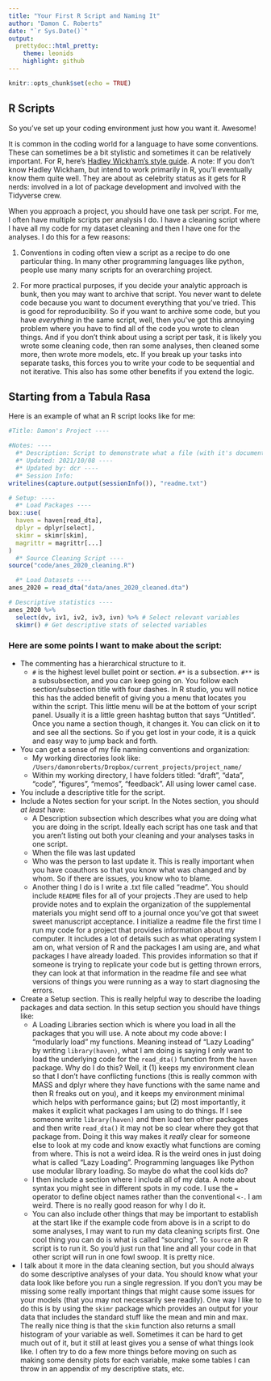 ---
title: "Your First R Script and Naming It"
author: "Damon C. Roberts"
date: "`r Sys.Date()`"
output:
  prettydoc::html_pretty:
    theme: leonids
    highlight: github
---

```{r setup, include=FALSE}
knitr::opts_chunk$set(echo = TRUE)
```

## R Scripts
So you've set up your coding environment just how you want it. Awesome! 

It is common in the coding world for a language to have some conventions. These can sometimes be a bit stylistic and sometimes it can be relatively important. For R, here's [Hadley Wickham's style guide](http://adv-r.had.co.nz/Style.html). A note: If you don't know Hadley Wickham, but intend to work primarily in R, you'll eventually know them quite well. They are about as celebrity status as it gets for R nerds: involved in a lot of package development and involved with the Tidyverse crew. 

When you approach a project, you should have one task per script. For me, I often have multiple scripts per analysis I do. I have a cleaning script where I have all my code for my dataset cleaning and then I have one for the analyses. I do this for a few reasons:

1. Conventions in coding often view a script as a recipe to do one particular thing. In many other programming languages like python, people use many many scripts for an overarching project.

2. For more practical purposes, if you decide your analytic approach is bunk, then you may want to archive that script. You never want to delete code because you want to document everything that you've tried. This is good for reproducibility. So if you want to archive some code, but you have *everything* in the same script, well, then you've got this annoying problem where you have to find all of the code you wrote to clean things. And if you don't think about using a script per task, it is likely you wrote some cleaning code, then ran some analyses, then cleaned some more, then wrote more models, etc. If you break up your tasks into separate tasks, this forces you to write your code to be sequential and not iterative. This also has some other benefits if you extend the logic.


## Starting from a Tabula Rasa

Here is an example of what an R script looks like for me:

```{r eval=FALSE}
#Title: Damon's Project ----

#Notes: ----
  #* Description: Script to demonstrate what a file (with it's documentation may look like) ----
  #* Updated: 2021/10/08 ----
  #* Updated by: dcr ----
  #* Session Info:
writelines(capture.output(sessionInfo()), "readme.txt")

# Setup: ----
  #* Load Packages ----
box::use(
  haven = haven[read_dta],
  dplyr = dplyr[select],
  skimr = skimr[skim],
  magrittr = magrittr[...]
)
  #* Source Cleaning Script ----
source("code/anes_2020_cleaning.R")

  #* Load Datasets ----
anes_2020 = read_dta("data/anes_2020_cleaned.dta")

# Descriptive statistics ----
anes_2020 %>% 
  select(dv, iv1, iv2, iv3, ivn) %>% # Select relevant variables
  skimr() # Get descriptive stats of selected variables

```

### Here are some points I want to make about the script:

* The commenting has a hierarchical structure to it. 
  + `#` is the highest level bullet point or section. `#*` is a subsection. `#**` is a subsubsection, and you can keep going on. You follow each section/subsection title with four dashes. In R studio, you will notice this has the added benefit of giving you a menu that locates you within the script. This little menu will be at the bottom of your script panel. Usually it is a little green hashtag button that says "Untitled". Once you name a section though, it changes it. You can click on it to and see all the sections. So if you get lost in your code, it is a quick and easy way to jump back and forth. 

* You can get a sense of my file naming conventions and organization:
  * My working directories look like: `/Users/damonroberts/Dropbox/current_projects/project_name/`
  * Within my working directory, I have folders titled: "draft", "data", "code", "figures", "memos", "feedback". All using lower camel case.
  
* You include a descriptive title for the script.
* Include a Notes section for your script. In the Notes section, you should _at least_ have:
  + A Description subsection which describes what you are doing what you are doing in the script. Ideally each script has one task and that you aren't listing out both your cleaning and your analyses tasks in one script.
  + When the file was last updated
  + Who was the person to last update it. This is really important when you have coauthors so that you know what was changed and by whom. So if there are issues, you know who to blame.
  + Another thing I do is I write a .txt file called "readme". You should include `README` files for all of your projects .They are used to help provide notes and to explain the organization of the supplemental materials you might send off to a journal once you've got that sweet sweet manuscript acceptance. I initialize a readme file the first time I run my code for a project that provides information about my computer. It includes a lot of details such as what operating system I am on, what version of R and the packages I am using are, and what packages I have already loaded. This provides information so that if someone is trying to replicate your code but is getting thrown errors, they can look at that information in the readme file and see what versions of things you were running as a way to start diagnosing the errors.
* Create a Setup section. This is really helpful way to describe the loading packages and data section. In this setup section you should have things like:
  + A Loading Libraries section which is where you load in all the packages that you will use. A note about my code above: I "modularly load" my functions. Meaning instead of "Lazy Loading" by writing `library(haven)`, what I am doing is saying I only want to load the underlying code for the `read_dta()` function from the `haven` package. Why do I do this? Well, it (1) keeps my environment clean so that I don't have conflicting functions (this is really common with MASS and dplyr where they have functions with the same name and then R freaks out on you), and it keeps my environment minimal which helps with performance gains; but (2) most importantly, it makes it explicit what packages I am using to do things. If I see someone write `library(haven)` and then load ten other packages and then write `read_dta()` it may not be so clear where they got that package from. Doing it this way makes it _really_ clear for someone else to look at my code and know exactly what functions are coming from where. This is not a weird idea. R is the weird ones in just doing what is called "Lazy Loading". Programming languages like Python use modular library loading. So maybe do what the cool kids do?
  + I then include a section where I include all of my data. A note about syntax you might see in different spots in my code. I use the `=` operator to define object names rather than the conventional `<-`. I am weird. There is no really good reason for why I do it. 
  + You can also include other things that may be important to establish at the start like if the example code from above is in a script to do some analyses, I may want to run my data cleaning scripts first. One cool thing you can do is what is called "sourcing". To `source` an R script is to run it. So you'd just run that line and all your code in that other script will run in one fowl swoop. It is pretty nice. 
* I talk about it more in the data cleaning section, but you should always do some descriptive analyses of your data. You should know what your data look like before you run a single regression. If you don't you may be missing some really important things that might cause some issues for your models (that you may not necessarily see readily). One way I like to do this is by using the `skimr` package which provides an output for your data that includes the standard stuff like the mean and min and max. The really nice thing is that the `skim` function also returns a small histogram of your variable as well. Sometimes it can be hard to get much out of it, but it still at least gives you a sense of what things look like. I often try to do a few more things before moving on such as making some density plots for each variable, make some tables I can throw in an appendix of my descriptive stats, etc. 